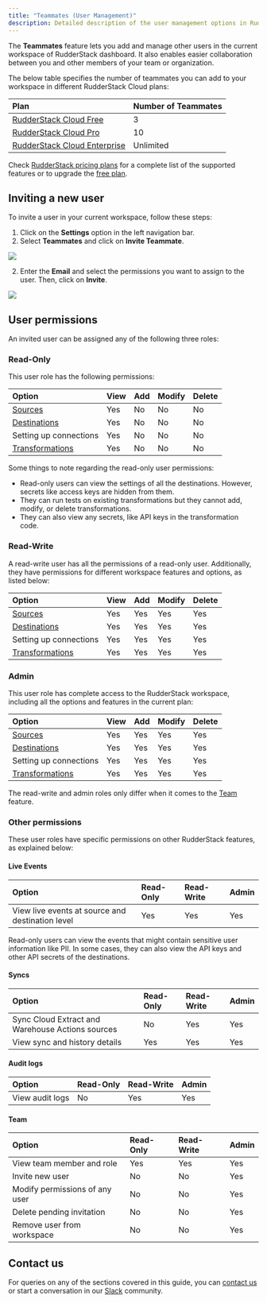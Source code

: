 ```yaml
---
title: "Teammates (User Management)"
description: Detailed description of the user management options in RudderStack Cloud.
---
```


The **Teammates** feature lets you add and manage other users in the current workspace of RudderStack dashboard. It also enables easier collaboration between you and other members of your team or organization.

The below table specifies the number of teammates you can add to your workspace in different RudderStack Cloud plans:

| Plan                        | Number of Teammates |
| :------------------------------- | :---------------------- |
| [RudderStack Cloud Free](https://app.rudderstack.com/signup?type=freetrial)       | 3                       |
| [RudderStack Cloud Pro](https://www.rudderstack.com/pricing/)      | 10                      |
| [RudderStack Cloud Enterprise](https://www.rudderstack.com/pricing/) | Unlimited               |

<div class="successBlock">

  Check <a href="https://rudderstack.com/pricing/">RudderStack pricing plans</a> for a
  complete list of the supported features or to upgrade the <a href="https://app.rudderstack.com/profile/billing">free plan</a>.
</div>

## Inviting a new user

To invite a user in your current workspace, follow these steps:

1. Click on the **Settings** option in the left navigation bar. 
2. Select **Teammates** and click on **Invite Teammate**.

<img src="../assets/rs-cloud/invite-teammates.png" />

2. Enter the **Email** and select the permissions you want to assign to the user. Then, click on **Invite**.

<img src="../assets/rs-cloud/teammate-details.png" />

## User permissions

An invited user can be assigned any of the following three roles:

### Read-Only

This user role has the following permissions:

| Option       | View | Add | Modify | Delete |
| :----------- | :--- | :-- | :----- | :----- |
| [Sources](https://www.rudderstack.com/docs/rudderstack-cloud/sources/)     | Yes  | No  | No     | No     |
| [Destinations](https://www.rudderstack.com/docs/rudderstack-cloud/destinations/) | Yes  | No  | No     | No     |
| Setting up connections     | Yes  | No  | No     | No     |
| [Transformations](https://rudderstack.com/docs/transformations/) | Yes  | No  | No     | No     |

Some things to note regarding the read-only user permissions:
- Read-only users can view the settings of all the destinations. However, secrets like access keys are hidden from them.
- They can run tests on existing transformations but they cannot add, modify, or delete transformations.
- They can also view any secrets, like API keys in the transformation code.

### Read-Write

A read-write user has all the permissions of a read-only user. Additionally, they have permissions for different workspace features and options, as listed below:


| Option          | View | Add | Modify | Delete |
| :-------------- | :--- | :-- | :----- | :----- |
| [Sources](https://www.rudderstack.com/docs/rudderstack-cloud/sources/)         | Yes  | Yes | Yes    | Yes    |
| [Destinations](https://www.rudderstack.com/docs/rudderstack-cloud/destinations/)    | Yes  | Yes | Yes    | Yes    |
| Setting up connections     | Yes  | Yes | Yes    | Yes    |
| [Transformations](https://rudderstack.com/docs/transformations/) | Yes  | Yes | Yes    | Yes    |


### Admin

This user role has complete access to the RudderStack workspace, including all the options and features in the current plan:

| Option          | View | Add | Modify | Delete |
| :-------------- | :--- | :-- | :----- | :----- |
| [Sources](https://www.rudderstack.com/docs/rudderstack-cloud/sources/)      | Yes  | Yes | Yes    | Yes    |
| [Destinations](https://www.rudderstack.com/docs/rudderstack-cloud/destinations/)    | Yes  | Yes | Yes    | Yes    |
| Setting up connections    | Yes  | Yes | Yes    | Yes    |
| [Transformations](https://rudderstack.com/docs/transformations/) | Yes  | Yes | Yes    | Yes    |

<div class="infoBlock">

The read-write and admin roles only differ when it comes to the <a href="#team">Team</a> feature.
</div>

### Other permissions

These user roles have specific permissions on other RudderStack features, as explained below:

#### Live Events

| Option  | Read-Only | Read-Write | Admin |
| :-------| :---------| :----------| :------|
| View live events at source and destination level | Yes  | Yes | Yes  |

<div class="infoBlock">

Read-only users can view the events that might contain sensitive user information like PII. In some cases, they can also view the API keys and other API secrets of the destinations.
</div>

#### Syncs

| Option  | Read-Only | Read-Write | Admin |
| :-------| :---------| :----------| :------|
| Sync Cloud Extract and Warehouse Actions sources | No  | Yes | Yes  |
| View sync and history details | Yes  | Yes | Yes  |

#### Audit logs

| Option  | Read-Only | Read-Write | Admin |
| :-------| :---------| :----------| :------|
| View audit logs | No  | Yes | Yes  |

#### Team

| Option  | Read-Only | Read-Write | Admin |
| :-------| :---------| :----------| :------|
| View team member and role | Yes  | Yes | Yes  |
| Invite new user | No  | No | Yes  |
| Modify permissions of any user | No  | No | Yes  |
| Delete pending invitation | No  | No | Yes  |
| Remove user from workspace | No  | No | Yes  |

## Contact us

For queries on any of the sections covered in this guide, you can [contact us](mailto:%20docs@rudderstack.com) or start a conversation in our [Slack](https://rudderstack.com/join-rudderstack-slack-community) community.
